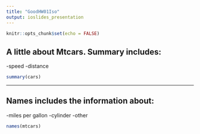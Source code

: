 ```yaml
---
title: "GoodHW01Iso"
output: ioslides_presentation
---
```


```r
knitr::opts_chunk$set(echo = FALSE)
```

## A little about Mtcars. Summary includes:
-speed
-distance
```r
summary(cars)
```
---
## Names includes the information about:
-miles per gallon
-cylinder
-other
```r
names(mtcars)
```